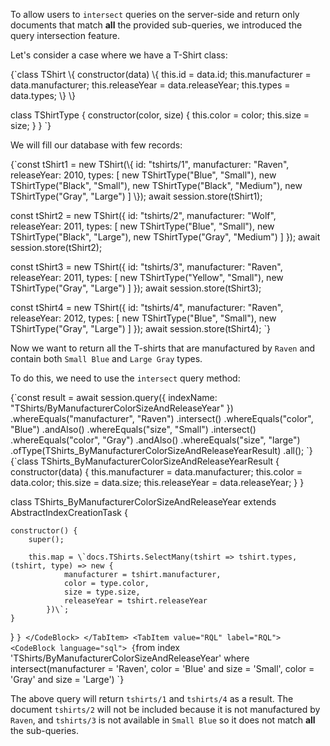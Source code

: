 
To allow users to `intersect` queries on the server-side and return only documents that match **all** the provided sub-queries, we introduced the query intersection feature.

Let's consider a case where we have a T-Shirt class:

<TabItem value="intersection_1" label="intersection_1">
<CodeBlock language="js">
{`class TShirt \{
    constructor(data) \{
        this.id = data.id;
        this.manufacturer = data.manufacturer;
        this.releaseYear = data.releaseYear;
        this.types = data.types;
    \}
\}

class TShirtType \{
    constructor(color, size) \{
        this.color = color;
        this.size = size;
    \}
\}
`}
</CodeBlock>
</TabItem>

We will fill our database with few records:

<TabItem value="intersection_3" label="intersection_3">
<CodeBlock language="js">
{`const tShirt1 = new TShirt(\{
    id: "tshirts/1",
    manufacturer: "Raven",
    releaseYear: 2010,
    types: [
        new TShirtType("Blue", "Small"),
        new TShirtType("Black", "Small"),
        new TShirtType("Black", "Medium"),
        new TShirtType("Gray", "Large")
    ]
\});
await session.store(tShirt1);

const tShirt2 = new TShirt(\{
    id: "tshirts/2",
    manufacturer: "Wolf",
    releaseYear: 2011,
    types: [
        new TShirtType("Blue", "Small"),
        new TShirtType("Black", "Large"),
        new TShirtType("Gray", "Medium")
    ]
\});
await session.store(tShirt2);

const tShirt3 = new TShirt(\{
    id: "tshirts/3",
    manufacturer: "Raven",
    releaseYear: 2011,
    types: [
        new TShirtType("Yellow", "Small"),
        new TShirtType("Gray", "Large")
    ]
\});
await session.store(tShirt3);

const tShirt4 = new TShirt(\{
    id: "tshirts/4",
    manufacturer: "Raven",
    releaseYear: 2012,
    types: [
        new TShirtType("Blue", "Small"),
        new TShirtType("Gray", "Large")
    ]
\});
await session.store(tShirt4);
`}
</CodeBlock>
</TabItem>

Now we want to return all the T-shirts that are manufactured by `Raven` and contain both `Small Blue` and `Large Gray` types.

To do this, we need to use the `intersect` query method:

<Tabs groupId='languageSyntax'>
<TabItem value="Query" label="Query">
<CodeBlock language="js">
{`const result = await session.query({ 
        indexName: "TShirts/ByManufacturerColorSizeAndReleaseYear"
    })
    .whereEquals("manufacturer", "Raven")
    .intersect()
    .whereEquals("color", "Blue")
    .andAlso()
    .whereEquals("size", "Small")
    .intersect()
    .whereEquals("color", "Gray")
    .andAlso()
    .whereEquals("size", "large")
    .ofType(TShirts_ByManufacturerColorSizeAndReleaseYearResult)
    .all();
`}
</CodeBlock>
</TabItem>
<TabItem value="Index" label="Index">
<CodeBlock language="js">
{`class TShirts_ByManufacturerColorSizeAndReleaseYearResult {
    constructor(data) {
        this.manufacturer = data.manufacturer;
        this.color = data.color;
        this.size = data.size;
        this.releaseYear = data.releaseYear;
    }
}

class TShirts_ByManufacturerColorSizeAndReleaseYear extends AbstractIndexCreationTask {

    constructor() {
        super();

        this.map = \`docs.TShirts.SelectMany(tshirt => tshirt.types, (tshirt, type) => new {
                manufacturer = tshirt.manufacturer,
                color = type.color,
                size = type.size,
                releaseYear = tshirt.releaseYear
            })\`;
    }
}
`}
</CodeBlock>
</TabItem>
<TabItem value="RQL" label="RQL">
<CodeBlock language="sql">
{`from index 'TShirts/ByManufacturerColorSizeAndReleaseYear' 
where intersect(manufacturer = 'Raven', color = 'Blue' and size = 'Small', color = 'Gray' and size = 'Large')
`}
</CodeBlock>
</TabItem>
</Tabs>

The above query will return `tshirts/1` and `tshirts/4` as a result. The document `tshirts/2` will not be included because it is not manufactured by `Raven`, and `tshirts/3` is not available in `Small Blue` so it does not match **all** the sub-queries.


